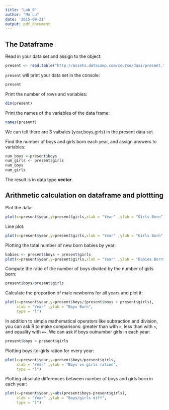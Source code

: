 ```yaml
---
title: "Lab 0"
author: "Mu Lu"
date: '2015-09-21'
output: pdf_document
---
```


## The Dataframe

Read in your data set and assign to the object:

```r
present <- read.table("http://assets.datacamp.com/course/dasi/present.txt")
```

`present` will print your data set in the console:

```r
present
```

Print the number of rows and variables:
```r
dim(present)
```

Print the names of the variables of the data frame:
```r
names(present)
```

We can tell there are 3 vaibales (year,boys,girls) in the present data set.

Find the number of boys and girls born each year, and assign answers to variables:
```r
num_boys <-present$boys
num_girls <- present$girls
num_boys
num_girls
```

The result is in data type **vector**.

## Arithmetic calculation on dataframe and plottting

Plot the data:

```r
plot(x=present$year,y=present$girls,xlab = "Year" ,ylab = "Girls Born")
```

Line plot:

```r
plot(x=present$year,y=present$girls,xlab = "Year" ,ylab = "Girls Born", type = "l")
```

Plotting the total number of new born babies by year:
```r
babies <- present$boys + present$girls
plot(x=present$year,y=present$girls,xlab = "Year" ,ylab = "Babies Born", type = "l")
```

Compute the ratio of the number of boys divided by the number of girls born:
```r
present$boys/present$girls
```

Calculate the proportion of male newborns for all years and plot it:
```r
plot(x=present$year,y=present$boys/(present$boys + present$girls),
     xlab = "Year" ,ylab = "Boys Born", 
     type = "l")
```

In addition to simple mathematical operators like subtraction and division, you can ask R to make comparisons: greater than with `>`, less than with `<`, and equality with `==`. We can ask if boys outnumber girls in each year:
```r
present$boys > present$girls
```

Plotting boys-to-girls ration for every year:
```r
plot(x=present$year,y=present$boys/present$girls,
     xlab = "Year" ,ylab = "Boys vs girls ration", 
     type = "l")
```

Plotting absolute differences between number of boys and girls born in each year:
```r
plot(x=present$year,y=abs(present$boys-present$girls),
     xlab = "Year" ,ylab = "Boys/girls diff", 
     type = "l")
```